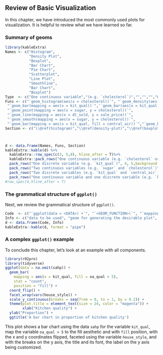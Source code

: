 ## Review of Basic Visualization {#review-basic-visualization}

In this chapter, we have introduced the most commonly used plots for visualization. It is helpful to review what we have learned so far. 

### Summary of geoms

```r
library(kableExtra)
Names <- c("Histogram",
           "Density Plot",
           "Boxplot",
           "Bar Chart",
           "Pie Chart",
           "Scatterplot",
           "Line Plot",
           "Smoothline",
           "Bar Chart",
           "Boxplot")
Type  <- c("One continuous variable","(e.g. `cholesterol`)","","","","One discrete variable","(e.g. `kit_qual`)", "Two continuous variables", "(e.g. `sugar` and `cholesterol`)", "","Two discrete variables", "(e.g. `kit_qual` and `heat_qual`)", "One continous varialbe and one discrete variable")
Funs <- c("`geom_histogram(aes(x = cholesterol))`", "`geom_density(aes(x = cholesterol))`", '`geom_boxplot(aes(x = "", y = sale_price))`',
 "`geom_bar(mapping = aes(x = kit_qual))`",'`geom_bar(aes(x = kit_qual), stat = "identity") + coord_polar("y")` ',
 "`geom_point(mapping = aes(x = sugar, y = cholesterol))`",
 "`geom_line(mapping = aes(x = dt_sold, y = sale_price))`",
 "`geom_smooth(mapping = aes(x = sugar, y = cholesterol))`",
 "`geom_bar(mapping = aes(x = kit_qual, fill = central_air))`","`geom_boxplot(aes(x = kit_qual, y = sale_price))`")
Section <- c("\\@ref(histogram)","\\@ref(density-plot)","\\@ref(boxplots)","\\@ref(intro-bar-chart)","\\@ref(pie-charts)","\\@ref(scatterplot)","\\@ref(line-plot)","\\@ref(smoothline)","\\@ref(bar-aes)","\\@ref(boxplot-2)")



d <- data.frame(Names, Funs, Section)
kableExtra::kable(d) %>% 
  kableExtra::row_spec(c(3, 5,8), hline_after = T)%>%
  kableExtra::pack_rows("One continuous variable (e.g. `cholesterol` or `sale_price`)", 1, 3,background = "orange")%>%
  pack_rows("One discrete variable (e.g. `kit_qual`)", 4, 5,background = "orange")%>%
  pack_rows("Two continuous variables (e.g. `sugar` and `cholesterol`)", 6, 8,background = "orange")%>%
  pack_rows("Two discrete variables (e.g. `kit_qual` and `central_air`):", 9, 9,background = "orange")%>%
  pack_rows("One continuous variable and one discrete variable (e.g. `kit_qual` and `sale_price`):", 10, 10,background = "orange")
#row_spec(4,hline_after = T)
```


### The grammatical structure of `ggplot()`

Next, we review the grammatical structure of `ggplot()`.

```r
Code  <- c("`ggplot(data = <DATA>) +`", "`<GEOM_FUNCTION>(`", "`mapping = aes(<MAPPINGS>),`", "`stat = <STAT>, `", "`position = <POSITION>) + `", "`<COORDINATE_FUNCTION> +`", "`<FACET_FUNCTION> +`","`<SCALE_FUNCTION> +`", "`<THEME_FUNCTION>`")
Info <- c("data to be used", "geom for generating the desirable plot", "aesthetic mappings, this may include the x and y axes and other features like `color`, `shape`, `fill`, `linetype`, `size`, etc.", "statistical transformation, for example, when we create the errorbar", "position, like `stack`, `dodge`, `fill`", "such as flipping the x and y axes", "`facet_wrap()` and `facet_grid()`, create multiple plots for different subsets of the data", "customize the x and y breaks", "customize labels, title, and fonts")
d <- data.frame(Code, Info)
kableExtra::kable(d, format = "pipe") 
```

### A complex `ggplot()` example

To conclude this chapter, let's look at an example with all components.

```r
library(r02pro)
library(tidyverse)
ggplot(data = na.omit(sahp)) +
  geom_bar(
    mapping = aes(x = kit_qual, fill = oa_qual > 5),
    stat = "count", 
    position = "fill") +
  coord_flip() +
  facet_wrap(vars(house_style)) +
  scale_y_continuous(breaks = seq(from = 0, to = 1, by = 0.2)) +
  theme(plot.title = element_text(size = 24, color = "magenta")) +
        xlab("Kitchen quality") +
  ylab("Proportion") +
  ggtitle('A bar chart in proportion of kitchen quality')
```

This plot shows a bar chart using the data `sahp` for the variable `kit_qual`, map the variable `oa_qual > 5` to the fill aesthetic and with `fill` position, with the x and y coordinates flipped, faceted using the variable `house_style`, and with the breaks on the y axis, the title and its font, the label on the y axis being customized. 
